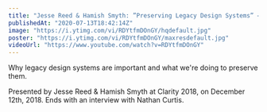 ```yaml
---
title: "Jesse Reed & Hamish Smyth: ”Preserving Legacy Design Systems” — Clarity 2018"
publishedAt: "2020-07-13T18:42:14Z"
image: "https://i.ytimg.com/vi/RDYtfmDOnGY/hqdefault.jpg"
poster: "https://i.ytimg.com/vi/RDYtfmDOnGY/maxresdefault.jpg"
videoUrl: "https://www.youtube.com/watch?v=RDYtfmDOnGY"
---
```


Why legacy design systems are important and what we're doing to preserve them.

Presented by Jesse Reed & Hamish Smyth at Clarity 2018, on December 12th, 2018. Ends with an interview with Nathan Curtis.
